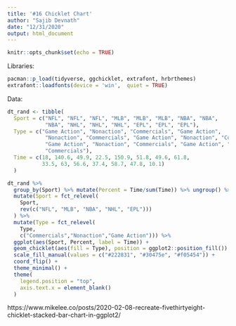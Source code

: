 ```yaml
---
title: '#16 Chicklet Chart'
author: "Sajib Devnath"
date: "12/31/2020"
output: html_document
---
```


```r
knitr::opts_chunk$set(echo = TRUE)
```


Libraries:

```r
pacman::p_load(tidyverse, ggchicklet, extrafont, hrbrthemes)
extrafont::loadfonts(device = 'win',  quiet = TRUE)
```


Data: 

```r
dt_rand <- tibble(
  Sport = c("NFL", "NFL", "NFL", "MLB", "MLB", "MLB", "NBA", "NBA",
            "NBA", "NHL", "NHL", "NHL", "EPL", "EPL", "EPL"),
  Type = c("Game Action", "Nonaction", "Commercials", "Game Action", 
            "Nonaction", "Commercials", "Game Action", "Nonaction", "Commercials", 
            "Game Action", "Nonaction", "Commercials", "Game Action", "Nonaction", 
            "Commercials"),
  Time = c(18, 140.6, 49.9, 22.5, 150.9, 51.8, 49.6, 61.8,
           33.5, 63, 56.6, 37.4, 58.7, 47.8, 10.1)
  )
```




```r
dt_rand %>% 
  group_by(Sport) %>% mutate(Percent = Time/sum(Time)) %>% ungroup() %>% 
  mutate(Sport = fct_relevel(
    Sport,
    rev(c("NFL", "MLB", "NBA", "NHL", "EPL")))
  ) %>% 
  mutate(Type = fct_relevel(
    Type,
    c("Commercials","Nonaction","Game Action"))) %>% 
  ggplot(aes(Sport, Percent, label = Time)) +
  geom_chicklet(aes(fill = Type), position = ggplot2::position_fill()) +
  scale_fill_manual(values = c("#222831", "#30475e", "#f05454")) +
  coord_flip() +
  theme_minimal() +
  theme(
    legend.position = "top", 
    axis.text.x = element_blank()
  )
```



https://www.mikelee.co/posts/2020-02-08-recreate-fivethirtyeight-chicklet-stacked-bar-chart-in-ggplot2/




































